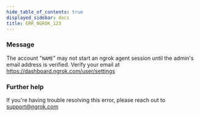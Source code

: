 ```yaml
---
hide_table_of_contents: true
displayed_sidebar: docs
title: ERR_NGROK_123
---
```




### Message

The account "`NAME`" may not start an ngrok agent session until the admin's email address is verified. Verify your email at https://dashboard.ngrok.com/user/settings

<ErrorDetails error="err_ngrok_123" />

### Further help

If you're having trouble resolving this error, please reach out to [support@ngrok.com](mailto:support@ngrok.com?subject=Help%20with%20ERR_NGROK_123)
